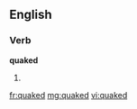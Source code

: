 ==English==

===Verb===
'''quaked'''

# {{past of|[[quake]]}}

[[fr:quaked]]
[[mg:quaked]]
[[vi:quaked]]